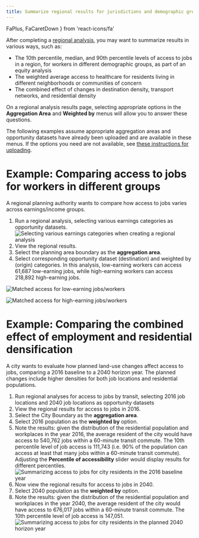 ```yaml
---
title: Summarize regional results for jurisdictions and demographic groups
---
```


  FaPlus,
  FaCaretDown
} from 'react-icons/fa'


After completing a [regional analysis](../analysis/regional), you may want to summarize results in various ways, such as:

* The 10th percentile, median, and 90th percentile levels of access to jobs in a region, for workers in different demographic groups, as part of an equity analysis
* The weighted average access to healthcare for residents living in different neighborhoods or communities of concern
* The combined effect of changes in destination density, transport networks, and residential density

On a regional analysis results page, selecting appropriate options in the **Aggregation Area** and **Weighted by** menus will allow you to answer these questions. 

The following examples assume appropriate aggregation areas and opportunity datasets have already been uploaded and are available in these menus. If the options you need are not available, see [these instructions for uploading](../analysis/regional#uploading-aggregation-areas).

# Example: Comparing access to jobs for workers in different groups
A regional planning authority wants to compare how access to jobs varies across earnings/income groups.
1. Run a regional analysis, selecting various earnings categories as opportunity datasets.
<Image 
  src='/img/regional-create.png'
  alt='Selecting various earnings categories when creating a regional analysis'
/>
2. View the regional results.
3. Select the planning area boundary as the **aggregation area**.
4. Select corresponding opportunity dataset (destination) and weighted by (origin) categories. In this analysis, low-earning workers can access 61,687 low-earning jobs, while high-earning workers can access 218,892 high-earning jobs.

<Image
  src='/img/aggregation-low-earnings.png'
  alt='Matched access for low-earning jobs/workers'
/>

<Image
  src='/img/aggregation-high-earnings.png'
  alt='Matched access for high-earning jobs/workers'
/>


# Example: Comparing the combined effect of employment and residential densification
A city wants to evaluate how planned land-use changes affect access to jobs, comparing a 2016 baseline to a 2040 horizon year. The planned changes include higher densities for both job locations and residential populations.

1. Run regional analyses for access to jobs by transit, selecting 2016 job locations and 2040 job locations as opportunity datasets
2. View the regional results for access to jobs in 2016.
3. Select the City Boundary as the **aggregation area**.
4. Select 2016 population as the **weighted by** option.
5. Note the results: given the distribution of the residential population and workplaces in the year 2016, the average resident of the city would have access to 540,762 jobs within a 60-minute transit commute. The 10th percentile level of job access is 111,743 (i.e. 90% of the population can access at least that many jobs within a 60-minute transit commute). Adjusting the **Percentile of accessibility** slider would display results for different percentiles.
<Image
  src='/img/la-aggregation-2016.png'
  alt='Summarizing access to jobs for city residents in the 2016 baseline year'
/>
6. Now view the regional results for access to jobs in 2040.
7. Select 2040 population as the **weighted by** option.
8. Note the results: given the distribution of the residential population and workplaces in the year 2040, the average resident of the city would have access to 676,017 jobs within a 60-minute transit commute. The 10th percentile level of job access is 147,051.
<Image
  src='/img/la-aggregation-2040.png'
  alt='Summarizing access to jobs for city residents in the planned 2040 horizon year'
/>